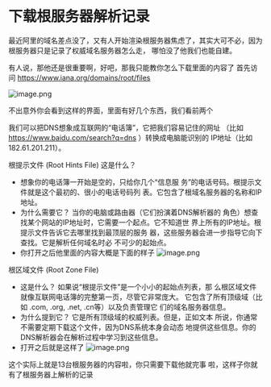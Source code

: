 # 下载根服务器解析记录
最近阿里的域名差点没了，又有人开始渲染根服务器焦虑了，其实大可不必，因为根服务器只是记录了权威域名服务器怎么走， 哪怕没了他我们也能自建。 

有人说，那他还是很重要啊，好吧，那我只能教你怎么下载里面的内容了 
首先访问 https://www.iana.org/domains/root/files

![image.png](https://cdn.studyinglover.com/pic/2025/06/6bf9b42060118ee403e745c107f8a8d7.png)

不出意外你会看到这样的界面，里面有好几个东西，我们看前两个

我们可以把DNS想象成互联网的“电话簿”，它把我们容易记住的网址 （比如 https://www.baidu.com/search?q=dns ）转换成电脑能识别的 IP地址（比如 182.61.201.211）。

根提示文件 (Root Hints File) 这是什么？
- 想象你的电话簿一开始是空的，只给你几个“信息服 务”的电话号码。根提示文件就是这个最初的、很小的电话号码列 表。它包含了根域名服务器的名称和IP地址。 
- 为什么需要它？ 当你的电脑或路由器（它们扮演着DNS解析器的 角色）想查找某个网站的IP地址时，它需要一个起点。它不知道世 界上所有的IP地址。根提示文件告诉它去哪里找到最顶层的服务 器，这些服务器会进一步指导它向下查找。它是解析任何域名时必 不可少的起始点。 
- 你打开之后他里面的内容大概是下面的样子
![image.png](https://cdn.studyinglover.com/pic/2025/06/6ef20720d7bca956b83c61a5a6295f44.png)


根区域文件 (Root Zone File) 
- 这是什么？ 如果说“根提示文件”是一个小小的起始点列表，那 么根区域文件就像互联网电话簿的完整第一页，尽管它非常庞大。 它包含了所有顶级域（比如 .com, .org, .net, .cn等）以及负责管理它 们的域名服务器信息。 
- 为什么提到它？ 它是所有顶级域的权威列表。但是，正如文本 所说，你通常不需要定期下载这个文件，因为DNS系统本身会动态 地提供这些信息。你的DNS解析器会在解析过程中学习到这些信息。 
- 打开之后就是这样了
![image.png](https://cdn.studyinglover.com/pic/2025/06/2acebdff43a718fcb794ce3707965c8e.png)

这个实际上就是13台根服务器的内容啦，你只需要下载他就完事 啦，这样子你就有了根服务器上解析的记录